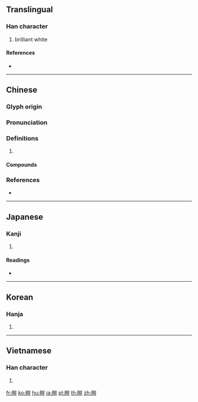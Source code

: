 {{character info/new}}
{{also|皑}}
==Translingual==

===Han character===
{{Han char|rn=106|rad=白|as=10|sn=15|four=22618|canj=HAUMT}}

# brilliant white

====References====
* {{Han ref|kx=0788.350|dkj=22765|dj=1203.240|hdz=42650.190|uh=769A|ud=30362|bh=BD4A|bd=48458}}

----

==Chinese==
{{zh-forms|s=皑}}

===Glyph origin===
{{Han etym}}

===Pronunciation===
{{zh-pron
|m=ái
|c=ngoi4,ngoi2,ji4
|mc=y
|oc=y
|cat=
}}

===Definitions===
{{zh-hanzi}}

# {{rfdef|zh}}

====Compounds====
{{zh-der|白皚皚|皚然|皚皚}}

===References===
* {{R:yue:Hanzi}}

----

==Japanese==

===Kanji===
{{ja-kanji|grade=|rs=白10}}

# {{defn|lang=ja|sort=白10}}

====Readings====
* {{ja-readings|on=[[がい]] (gai)|kun=[[しろい]] (shiroi)|nanori=}}

----

==Korean==

===Hanja===
{{ko-hanja|hangeul=애|eumhun=|rv=ae|mr=ae|y=ya}}

# {{defn|lang=ko|sort=白10}}

----

==Vietnamese==

===Han character===
{{vi-hantu|[[ngai]]|rs=白10}}

# {{defn|lang=vi|sort=白10}}

[[fr:皚]]
[[ko:皚]]
[[hu:皚]]
[[ja:皚]]
[[pl:皚]]
[[th:皚]]
[[zh:皚]]